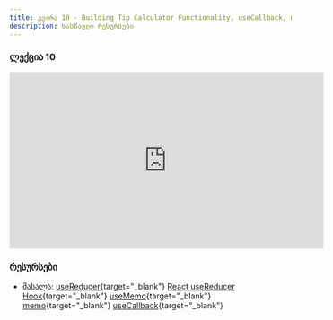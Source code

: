 ```yaml
---
title: კვირა 10 - Building Tip Calculator Functionality, useCallback, memo, useMemo
description: სასწავლო რესურსები
---
```


### ლექცია 10
<iframe width="560" height="315" src="https://www.youtube.com/embed/fhxiktmbmUM?si=rKolr6EfGIBJ8sJu" title="YouTube video player" frameborder="0" allow="accelerometer; autoplay; clipboard-write; encrypted-media; gyroscope; picture-in-picture; web-share" allowfullscreen></iframe>

### რესურსები

- მასალა: [useReducer](https://react.dev/reference/react/useReducer){target="_blank"}
[React useReducer Hook](https://www.w3schools.com/react/react_usereducer.asp){target="_blank"}
[useMemo](https://react.dev/reference/react/useMemo){target="_blank"}
[memo](https://react.dev/reference/react/memo){target="_blank"}
[useCallback](https://react.dev/reference/react/useCallback){target="_blank"}
